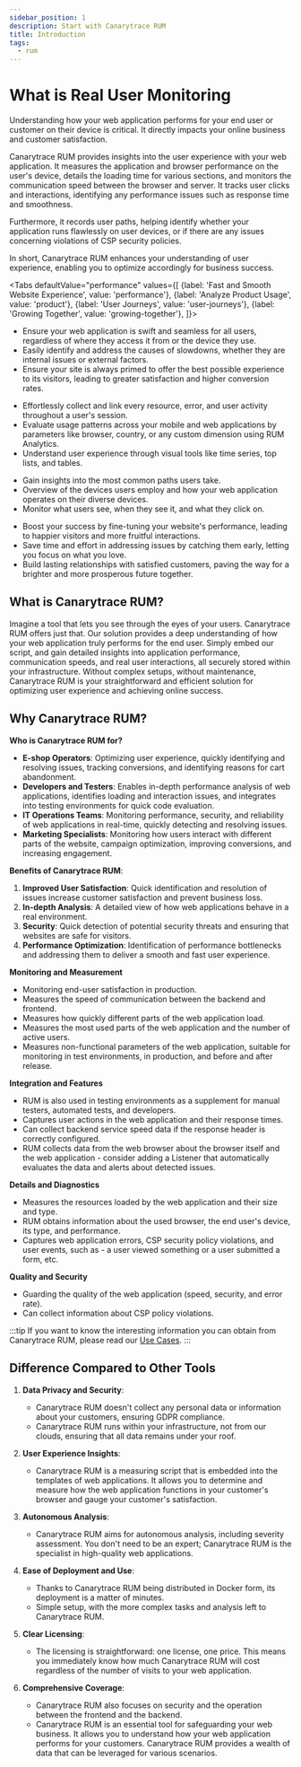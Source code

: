 ```yaml
---
sidebar_position: 1
description: Start with Canarytrace RUM
title: Introduction
tags:
  - rum
---
```


# What is Real User Monitoring

Understanding how your web application performs for your end user or customer on their device is critical. It directly impacts your online business and customer satisfaction.

Canarytrace RUM provides insights into the user experience with your web application. It measures the application and browser performance on the user's device, details the loading time for various sections, and monitors the communication speed between the browser and server. It tracks user clicks and interactions, identifying any performance issues such as response time and smoothness.

Furthermore, it records user paths, helping identify whether your application runs flawlessly on user devices, or if there are any issues concerning violations of CSP security policies. 

In short, Canarytrace RUM enhances your understanding of user experience, enabling you to optimize accordingly for business success.



<Tabs
  defaultValue="performance"
  values={[
    {label: 'Fast and Smooth Website Experience', value: 'performance'},
    {label: 'Analyze Product Usage', value: 'product'},
    {label: 'User Journeys', value: 'user-journeys'},
    {label: 'Growing Together', value: 'growing-together'},
  ]}>
  <TabItem value="performance">
    <ul>
      <li>Ensure your web application is swift and seamless for all users, regardless of where they access it from or the device they use.</li>
      <li>Easily identify and address the causes of slowdowns, whether they are internal issues or external factors.</li>
      <li>Ensure your site is always primed to offer the best possible experience to its visitors, leading to greater satisfaction and higher conversion rates.</li>
    </ul>
  </TabItem>
  <TabItem value="product">
    <ul>
      <li>Effortlessly collect and link every resource, error, and user activity throughout a user's session.</li>
      <li>Evaluate usage patterns across your mobile and web applications by parameters like browser, country, or any custom dimension using RUM Analytics.</li>
      <li>Understand user experience through visual tools like time series, top lists, and tables.</li>
    </ul>
  </TabItem>
  <TabItem value="user-journeys">
    <ul>
      <li>Gain insights into the most common paths users take.</li>
      <li>Overview of the devices users employ and how your web application operates on their diverse devices.</li>
      <li>Monitor what users see, when they see it, and what they click on.</li>
    </ul>
  </TabItem>
  <TabItem value="growing-together">
    <ul>
      <li>Boost your success by fine-tuning your website's performance, leading to happier visitors and more fruitful interactions.</li>
      <li>Save time and effort in addressing issues by catching them early, letting you focus on what you love.</li>
      <li>Build lasting relationships with satisfied customers, paving the way for a brighter and more prosperous future together.</li>
    </ul>
  </TabItem>
</Tabs>

## What is Canarytrace RUM?

Imagine a tool that lets you see through the eyes of your users. Canarytrace RUM offers just that. Our solution provides a deep understanding of how your web application truly performs for the end user. Simply embed our script, and gain detailed insights into application performance, communication speeds, and real user interactions, all securely stored within your infrastructure. 
Without complex setups, without maintenance, Canarytrace RUM is your straightforward and efficient solution for optimizing user experience and achieving online success.

## Why Canarytrace RUM?

**Who is Canarytrace RUM for?**
- **E-shop Operators**: Optimizing user experience, quickly identifying and resolving issues, tracking conversions, and identifying reasons for cart abandonment.
- **Developers and Testers**: Enables in-depth performance analysis of web applications, identifies loading and interaction issues, and integrates into testing environments for quick code evaluation.
- **IT Operations Teams**: Monitoring performance, security, and reliability of web applications in real-time, quickly detecting and resolving issues.
- **Marketing Specialists**: Monitoring how users interact with different parts of the website, campaign optimization, improving conversions, and increasing engagement.

**Benefits of Canarytrace RUM**:
1. **Improved User Satisfaction**: Quick identification and resolution of issues increase customer satisfaction and prevent business loss.
2. **In-depth Analysis**: A detailed view of how web applications behave in a real environment.
3. **Security**: Quick detection of potential security threats and ensuring that websites are safe for visitors.
4. **Performance Optimization**: Identification of performance bottlenecks and addressing them to deliver a smooth and fast user experience.

**Monitoring and Measurement**
- Monitoring end-user satisfaction in production.
- Measures the speed of communication between the backend and frontend.
- Measures how quickly different parts of the web application load.
- Measures the most used parts of the web application and the number of active users.
- Measures non-functional parameters of the web application, suitable for monitoring in test environments, in production, and before and after release.

**Integration and Features**
- RUM is also used in testing environments as a supplement for manual testers, automated tests, and developers.
- Captures user actions in the web application and their response times.
- Can collect backend service speed data if the response header is correctly configured.
- RUM collects data from the web browser about the browser itself and the web application - consider adding a Listener that automatically evaluates the data and alerts about detected issues.

**Details and Diagnostics**
- Measures the resources loaded by the web application and their size and type.
- RUM obtains information about the used browser, the end user's device, its type, and performance.
- Captures web application errors, CSP security policy violations, and user events, such as - a user viewed something or a user submitted a form, etc.

**Quality and Security**
- Guarding the quality of the web application (speed, security, and error rate).
- Can collect information about CSP policy violations.


:::tip 
If you want to know the interesting information you can obtain from Canarytrace RUM, please read our [Use Cases](./useCases).
:::


## Difference Compared to Other Tools

1. **Data Privacy and Security**: 
   - Canarytrace RUM doesn't collect any personal data or information about your customers, ensuring GDPR compliance.
   - Canarytrace RUM runs within your infrastructure, not from our clouds, ensuring that all data remains under your roof.

2. **User Experience Insights**:
   - Canarytrace RUM is a measuring script that is embedded into the templates of web applications. It allows you to determine and measure how the web application functions in your customer's browser and gauge your customer's satisfaction.

3. **Autonomous Analysis**: 
   - Canarytrace RUM aims for autonomous analysis, including severity assessment. You don't need to be an expert; Canarytrace RUM is the specialist in high-quality web applications.

4. **Ease of Deployment and Use**:
   - Thanks to Canarytrace RUM being distributed in Docker form, its deployment is a matter of minutes.
   - Simple setup, with the more complex tasks and analysis left to Canarytrace RUM.

5. **Clear Licensing**: 
   - The licensing is straightforward: one license, one price. This means you immediately know how much Canarytrace RUM will cost regardless of the number of visits to your web application.

6. **Comprehensive Coverage**:
   - Canarytrace RUM also focuses on security and the operation between the frontend and the backend.
   - Canarytrace RUM is an essential tool for safeguarding your web business. It allows you to understand how your web application performs for your customers. Canarytrace RUM provides a wealth of data that can be leveraged for various scenarios.




<FeedbackFooter />